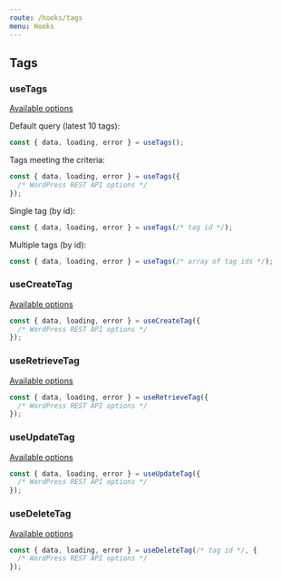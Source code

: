 ```yaml
---
route: /hooks/tags
menu: Hooks
---
```


## Tags

### useTags

[Available options](https://developer.wordpress.org/rest-api/reference/tags/#list-tags)

Default query (latest 10 tags):

```jsx
const { data, loading, error } = useTags();
```

Tags meeting the criteria:

```jsx
const { data, loading, error } = useTags({
  /* WordPress REST API options */
});
```

Single tag (by id):

```jsx
const { data, loading, error } = useTags(/* tag id */);
```

Multiple tags (by id):

```jsx
const { data, loading, error } = useTags(/* array of tag ids */);
```

### useCreateTag

[Available options](https://developer.wordpress.org/rest-api/reference/tags/#create-a-tag)

```jsx
const { data, loading, error } = useCreateTag({
  /* WordPress REST API options */
});
```

### useRetrieveTag

[Available options](https://developer.wordpress.org/rest-api/reference/tags/#retrieve-a-tag)

```jsx
const { data, loading, error } = useRetrieveTag({
  /* WordPress REST API options */
});
```

### useUpdateTag

[Available options](https://developer.wordpress.org/rest-api/reference/tags/#update-a-tag)

```jsx
const { data, loading, error } = useUpdateTag({
  /* WordPress REST API options */
});
```

### useDeleteTag

[Available options](https://developer.wordpress.org/rest-api/reference/tags/#delete-a-tag)

```jsx
const { data, loading, error } = useDeleteTag(/* tag id */, {
  /* WordPress REST API options */
});
```
